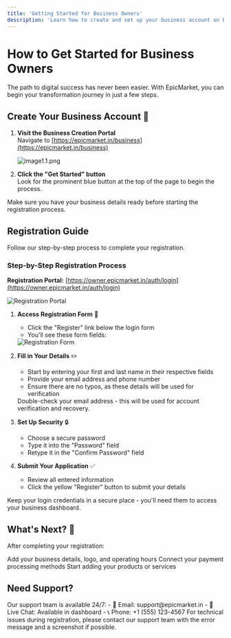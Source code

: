 ```yaml
---
title: 'Getting Started for Business Owners'
description: 'Learn how to create and set up your business account on EpicMarket'
---
```


# How to Get Started for Business Owners

The path to digital success has never been easier. With EpicMarket, you can begin your transformation journey in just a few steps.

## Create Your Business Account 🚀

1. **Visit the Business Creation Portal**  
   Navigate to [https://epicmarket.in/business](https://epicmarket.in/business)
   
   <Frame>
     <img src="/path/image1.1.png" alt="image1.1.png" />
   </Frame>

2. **Click the "Get Started" button**  
   Look for the prominent blue button at the top of the page to begin the process.

<Note>
  Make sure you have your business details ready before starting the registration process.
</Note>

## Registration Guide

Follow our step-by-step process to complete your registration.

### Step-by-Step Registration Process

**Registration Portal:** [https://owner.epicmarket.in/auth/login](https://owner.epicmarket.in/auth/login)

<Frame>
  <img src="/path/image1.2.png" alt="Registration Portal" />
</Frame>

1. **Access Registration Form** 💼
   - Click the "Register" link below the login form
   - You'll see these form fields:

   <Frame>
     <img src="/path/image1.3.png" alt="Registration Form" />
   </Frame>

2. **Fill in Your Details** ✏️
   - Start by entering your first and last name in their respective fields
   - Provide your email address and phone number
   - Ensure there are no typos, as these details will be used for verification

   <Warning>
     Double-check your email address - this will be used for account verification and recovery.
   </Warning>

3. **Set Up Security** 🔒
   - Choose a secure password
   - Type it into the "Password" field
   - Retype it in the "Confirm Password" field

4. **Submit Your Application** ✅
   - Review all entered information
   - Click the yellow "Register" button to submit your details

<Tip>
  Keep your login credentials in a secure place - you'll need them to access your business dashboard.
</Tip>

## What's Next? 🎯

After completing your registration:

<CardGroup>
  <Card title="Complete Your Profile" icon="user">
    Add your business details, logo, and operating hours
  </Card>
  
  <Card title="Set Up Payments" icon="credit-card">
    Connect your payment processing methods
  </Card>
  
  <Card title="List Products" icon="box">
    Start adding your products or services
  </Card>
</CardGroup>

## Need Support? 

<Card title="Contact Us" icon="phone">
  Our support team is available 24/7:
  - 📧 Email: support@epicmarket.in
  - 💬 Live Chat: Available in dashboard
  - 📞 Phone: +1 (555) 123-4567
</Card>

<Note>
  For technical issues during registration, please contact our support team with the error message and a screenshot if possible.
</Note> 